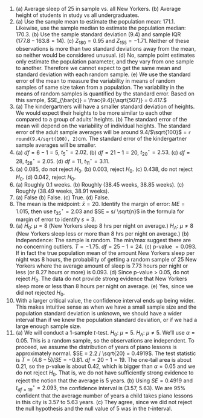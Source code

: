 1.  \(a\) Average sleep of 25 in sample vs. all New Yorkers. (b) Average height of students in study vs all undergraduates.
\addtocounter{enumi}{1}

1.  \(a\) Use the sample mean to estimate the population mean: 171.1. Likewise, use the sample median to estimate the population median: 170.3. (b) Use the sample standard deviation (9.4) and sample IQR ($177.8-163.8 = 14$). (c) $Z_{180} = 0.95$ and $Z_{155} = -1.71.$ Neither of these observations is more than two standard deviations away from the mean, so neither would be considered unusual. (d) No, sample point estimates only estimate the population parameter, and they vary from one sample to another. Therefore we cannot expect to get the same mean and standard deviation with each random sample. (e) We use the standard error of the mean to measure the variability in means of random samples of same size taken from a population. The variability in the means of random samples is quantified by the standard error. Based on this sample, $SE_{\bar{x}} = \frac{9.4}{\sqrt{507}} = 0.417.$
\addtocounter{enumi}{1}

1.  \(a\) The kindergartners will have a smaller standard deviation of heights. We would expect their heights to be more similar to each other compared to a group of adults' heights. (b) The standard error of the mean will depend on the variability of individual heights. The standard error of the adult sample averages will be around 9.4/$\sqrt{100}$ = `r round(9.4/sqrt(100), 2)`cm. The standard error of the kindergartner sample averages will be smaller.
\addtocounter{enumi}{1}

1.  \(a\) $df=6-1=5$, $t_{5}^{\star} = 2.02$. (b) $df=21-1=20$, $t_{20}^{\star} = 2.53$. (c) $df=28$, $t_{28}^{\star} = 2.05$. (d) $df=11$, $t_{11}^{\star} = 3.11$.
\addtocounter{enumi}{1}

1.  \(a\) 0.085, do not reject $H_0$. (b) 0.003, reject $H_0$. (c) 0.438, do not reject $H_0$. (d) 0.042, reject $H_0$.
\addtocounter{enumi}{1}

1.  \(a\) Roughly 0.1 weeks. (b) Roughly (38.45 weeks, 38.85 weeks). (c) Roughly (38.49 weeks, 38.91 weeks).
\addtocounter{enumi}{1}

1.  \(a\) False (b) False. (c) True. (d) False.
\addtocounter{enumi}{1}

1. The mean is the midpoint: $\bar{x} = 20$. Identify the margin of error: $ME = 1.015$, then use $t^{\star}_{35} = 2.03$ and $SE = s/ \sqrt{n}$ in the formula for margin of error to identify $s = 3$.
\addtocounter{enumi}{1}

1.  \(a\) $H_0$: $\mu = 8$ (New Yorkers sleep 8 hrs per night on average.) 
$H_A$: $\mu \neq 8$ (New Yorkers sleep less or more than 8 hrs per night on average.) (b) Independence: The sample is random. The min/max suggest there are no concerning outliers. $T = -1.75$. $df=25-1=24$. (c) p-value $= 0.093$. If in fact the true population mean of the amount New Yorkers sleep per night was 8 hours, the probability of getting a random sample of 25 New Yorkers where the average amount of sleep is 7.73 hours per night or less (or 8.27 hours or more) is 0.093. (d) Since p-value $>$ 0.05, do not reject $H_0$. The data do not provide strong evidence that New Yorkers sleep more or less than 8 hours per night on average. (e) Yes, since we did not rejected $H_0$.
\addtocounter{enumi}{1}

1. With a larger critical value, the confidence interval ends up being wider. This makes intuitive sense as when we have a small sample size and the population standard deviation is unknown, we should have a wider interval than if we knew the population standard deviation, or if we had a large enough sample size.
\addtocounter{enumi}{1}

1.  \(a\) We will conduct a 1-sample $t$-test. $H_0$: $\mu = 5$. $H_A$: $\mu \neq 5$. We'll use $\alpha = 0.05$. This is a random sample, so the observations are independent. To proceed, we assume the distribution of years of piano lessons is approximately normal. $SE = 2.2 / \sqrt{20} = 0.4919$. The test statistic is $T = (4.6 - 5) / SE = -0.81$. $df = 20 - 1 = 19$. The one-tail area is about 0.21, so the p-value is about 0.42, which is bigger than $\alpha = 0.05$ and we do not reject $H_0$. That is, we do not have sufficiently strong evidence to reject the notion that the average is 5 years. (b) Using $SE = 0.4919$ and $t_{df = 19}^{\star} = 2.093$, the confidence interval is (3.57, 5.63). We are 95% confident that the average number of years a child takes piano lessons in this city is 3.57 to 5.63 years. (c) They agree, since we did not reject the null hypothesis and the null value of 5 was in the $t$-interval.
\addtocounter{enumi}{1}
